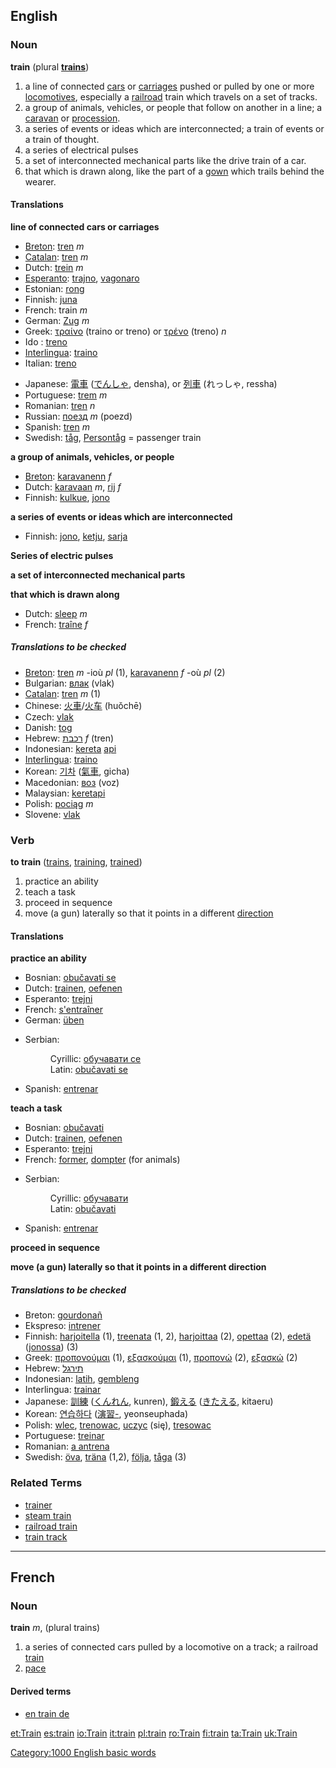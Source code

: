 {{Wikipedia}}
==English==
=== Noun ===
'''train''' (plural '''[[trains]]''')

#<!--NRailroad-->a line of connected [[car]]s or [[carriage]]s pushed or pulled by one or more [[locomotive]]s, especially a [[railroad]] train which travels on a set of tracks.
#<!--NCaravan-->a group of animals, vehicles, or people that follow on another in a line; a [[caravan]] or [[procession]].
#<!--NSeriesOfEvents-->a series of events or ideas which are interconnected; a train of events or a train of thought.
#<!--NSeriesOfElectrPulses-->a series of electrical pulses
#<!--NInterconnMechParts-->a set of interconnected mechanical parts like the drive train of a car.
#<!--NGownTail-->that which is drawn along, like the part of a [[gown]] which trails behind the wearer.

==== Translations ====
<!--NRailroad--> '''line of connected cars or carriages'''
{{top}}
<!--Put translations for languages from A to I here-->
*[[Breton]]: [[tren]] ''m''
*[[Catalan]]: [[tren]] ''m''
*Dutch: [[trein]] ''m''
*[[Esperanto]]: [[trajno]], [[vagonaro]]
*Estonian: [[rong]]
*Finnish: [[juna#Finnish|juna]]
*French: train ''m''
*German: [[Zug]] ''m''
*Greek: [[τραίνο]] (traino or treno) or [[τρένο]] (treno) ''n''
*Ido : [[treno]]
*[[Interlingua]]: [[traino]]
*Italian: [[treno]]
{{mid}}
<!--Put translations for languages from J to Z here-->
*Japanese: [[電車]] ([[でんしゃ]], densha), or [[列車]] (れっしゃ, ressha)
*Portuguese: [[trem]] ''m''
*Romanian: [[tren]] ''n''
*Russian: [[поезд]] ''m'' (poezd)
*Spanish: [[tren]] ''m''
*Swedish: [[tåg]], [[Persontåg]] = passenger train
{{bottom}}

<!--NCaravan--> '''a group of animals, vehicles, or people'''
{{top}}
<!--Put translations for languages from A to I here-->
*[[Breton]]: [[karavanenn]] ''f''
*Dutch: [[karavaan]] ''m'', [[rij]] ''f''
*Finnish: [[kulkue]], [[jono#Finnish|jono]]
{{mid}}
<!--Put translations for languages from J to Z here-->
{{bottom}}

<!--NSeriesOfEvents--> '''a series of events or ideas which are interconnected'''
{{top}}
<!--Put translations for languages from A to I here-->
*Finnish: [[jono#Finnish|jono]], [[ketju]], [[sarja]]
{{mid}}
<!--Put translations for languages from J to Z here-->
{{bottom}}

<!--NSeriesOfElectrPulses--> '''Series of electric pulses'''
{{top}}
<!--Put translations for languages from A to I here-->
{{mid}}
<!--Put translations for languages from J to Z here-->
{{bottom}}

<!--NInterconnMechParts--> '''a set of interconnected mechanical parts'''
{{top}}
<!--Put translations for languages from A to I here-->
{{mid}}
<!--Put translations for languages from J to Z here-->
{{bottom}}

<!--NGownTail--> '''that which is drawn along'''
{{top}}
<!--Put translations for languages from A to I here-->
*Dutch: [[sleep]] ''m''
*French: [[traîne]] ''f''
{{mid}}
<!--Put translations for languages from J to Z here-->
{{bottom}}

=====Translations to be checked=====
{{Check_translations}}
*[[Breton]]: [[tren]] ''m'' -ioù ''pl'' (1), [[karavanenn]] ''f'' -où ''pl'' (2)
*Bulgarian: [[влак]] (vlak)
*[[Catalan]]: [[tren]] ''m'' (1)
*Chinese: [[火車]]/[[火车]] (huǒchē)
*Czech: [[vlak]]
*Danish: [[tog]]
*Hebrew: [[רכבת]] ''f'' (tren)
*Indonesian: [[kereta]] [[api]]
*[[Interlingua]]: [[traino]]
*Korean: [[기차]] ([[氣車]], gicha)
*Macedonian: [[воз]] (voz)
*Malaysian: [[keretapi]]
*Polish: [[pociąg]] ''m''
*Slovene: [[vlak]]

=== Verb ===
'''to train'''  ([[trains]], [[training]], [[trained]])

#<!--VPractice--> practice an ability
#<!--VTeach--> teach a task
#<!--VProceedInSeq--> proceed in sequence
#<!--VPointInDiffDir--> move (a gun) laterally so that it points in a different [[direction]]

==== Translations ====
<!--VPractice--> '''practice an ability'''
{{top}}
<!--Put translations for languages from A to I here-->
*Bosnian: [[obučavati se]]
*Dutch: [[trainen]], [[oefenen]]
*Esperanto: [[trejni]]
*French: [[s'entraîner]]
*German: [[üben]]
{{mid}}
<!--Put translations for languages from J to Z here-->
*Serbian:
*:Cyrillic: [[обучавати се]]
*:Latin: [[obučavati se]]
*Spanish: [[entrenar]]
{{bottom}}

<!--VTeach--> '''teach a task'''
{{top}}
<!--Put translations for languages from A to I here-->
*Bosnian: [[obučavati]]
*Dutch: [[trainen]], [[oefenen]]
*Esperanto: [[trejni]]
*French: [[former]], [[dompter]] (for animals)
{{mid}}
<!--Put translations for languages from J to Z here-->
*Serbian:
*:Cyrillic: [[обучавати]]
*:Latin: [[obučavati]]
*Spanish: [[entrenar]]
{{bottom}}

<!--VProceedInSeq--> '''proceed in sequence'''
{{top}}
<!--Put translations for languages from A to I here-->
{{mid}}
<!--Put translations for languages from J to Z here-->
{{bottom}}

<!--VPointInDiffDir--> '''move (a gun) laterally so that it points in a different direction'''
{{top}}
<!--Put translations for languages from A to I here-->
{{mid}}
<!--Put translations for languages from J to Z here-->
{{bottom}}

=====Translations to be checked=====
{{Check_translations}}

*Breton: [[gourdonañ]]
*Ekspreso: [[intrener]]
*Finnish: [[harjoitella]] (1), [[treenata]] (1, 2), [[harjoittaa]] (2), [[opettaa]] (2), [[edetä]] ([[jono#Finnish|jonossa]]) (3)
*Greek: [[προπονούμαι]] (1), [[εξασκούμαι]] (1), [[προπονώ]] (2), [[εξασκώ]] (2)
*Hebrew: [[תירגל]]
*Indonesian: [[latih]], [[gembleng]]
*Interlingua: [[trainar]]
*Japanese: [[訓練]] ([[くんれん]], kunren), [[鍛える]] ([[きたえる]], kitaeru)
*Korean: [[연습하다]] ([[演習-]], yeonseuphada)<!-- why the hyphen? -->
*Polish: [[wlec]], [[trenowac]], [[uczyc]] (się), [[tresowac]]
*Portuguese: [[treinar]]
*Romanian: [[antrena|a antrena]]
*Swedish: [[öva]], [[träna]] (1,2), [[följa]], [[tåga]] (3)

===Related Terms===
*[[trainer]]
*[[steam train]]
*[[railroad train]]
*[[train track]]

----

==French==
=== Noun ===
'''train''' ''m'', (plural trains)

#<!--NRailroad--> a series of connected cars pulled by a locomotive on a track; a railroad [[train]]
#<!--NPace--> [[pace]]

==== Derived terms ====
*[[en train de]]

[[Category:1000 English basic words]]

[[et:Train]]
[[es:train]]
[[io:Train]]
[[it:train]]
[[pl:train]]
[[ro:Train]]
[[fi:train]]
[[ta:Train]]
[[uk:Train]]